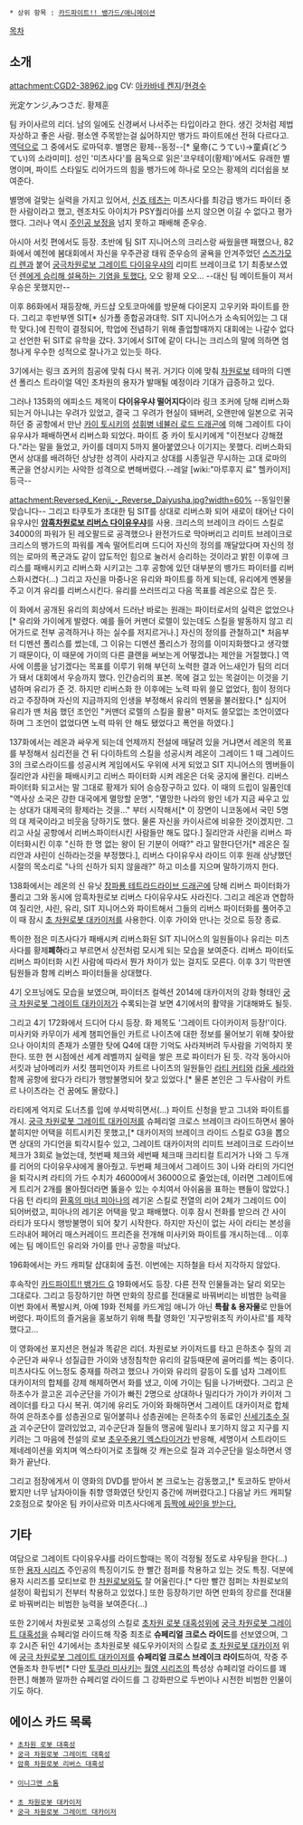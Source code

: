  * 상위 항목 : [[카드파이트!! 뱅가드/애니메이션]]  
[[목차]]

== 소개 ==
attachment:CGD2-38962.jpg
CV: [[아카바네 켄지]]/[[현경수]]

光定ケンジ,みつさだ. 황제훈

팀 카이사르의 리더. 남의 일에도 신경써서 나서주는 타입이라고 한다. 생긴 것처럼 제법 자상하고 좋은 사람. 평소엔 주목받는걸 싫어하지만 뱅가드 파이트에선 전혀 다르다고. [[역덕]]으로 그 중에서도 로마덕후. 별명은 황제--동정--[* 皇帝(こうてい)→童貞(どうてい)의 소라미미]. 성인 '미츠사다'를 음독으로 읽은'코우테이(황제)'에서도 유래한 별명이며, 파이트 스타일도 리어가드의 힘을 뱅가드에 하나로 모으는 황제의 리더쉽을 보여준다.

별명에 걸맞는 실력을 가지고 있어서, [[신죠 테츠]]는 미츠사다를 최강급 뱅가드 파이터 중 한 사람이라고 했고, 렌조차도 아이치가 PSY퀄리아를 쓰지 않으면 이길 수 없다고 평가했다. 그러나 역시 [[주인공 보정]]을 넘지 못하고 패배해 준우승. 

아시아 서킷 편에서도 등장. 초반에 팀 SIT 지니어스의 크리스랑 싸웠을땐 패했으나, 82화에서 예전에 봄대회에서 자신을 우주관광 태워 준우승의 굴욕을 안겨주었던 [[스즈가모리 렌]]과 붙어 [[궁극차원로보 그레이트 다이유우샤]]의 리미트 브레이크로 1기 최종보스였던 [http://bbs2.ruliweb.daum.net/gaia/do/ruliweb/family/230/read?articleId=14955307&bbsId=G005&itemId=75&pageIndex=11 렌에게 승리해 설욕하는 기염을 토했다.] 오오 황제 오오... --대신 팀 메이트들이 져서 우승은 못했지만--

이후 86화에서 재등장해, 카드샵 오토코마에를 방문해 다이몬지 고우키와 파이트를 한다. 그리고 후반부엔 SIT[* 싱가폴 종합공과대학. SIT 지니어스가 소속되어있는 그 대학 맞다.]에 진학이 결정되어, 학업에 전념하기 위해 졸업할때까지 대회에는 나갈수 없다고 선언한 뒤 SIT로 유학을 갔다. 3기에서 SIT에 같이 다니는 크리스의 말에 의하면 엄청나게 우수한 성적으로 잘나가고 있는듯 하다.

3기에서는 링크 죠커의 침공에 맞춰 다시 복귀. 거기다 이에 맞춰 [[차원로보]] 테마의 디멘션 폴리스 트라이얼 덱인 초차원의 용자가 발매될 예정이라 기대가 급증하고 있다.

그러나 135화의 에피소드 제목이 '''다이유우샤 떨어지다'''이라 링크 조커에 당해 리버스화되는거 아니냐는 우려가 있었고, 결국 그 우려가 현실이 돼버려, 오랜만에 일본으로 귀국하던 중 공항에서 만난 [[카이 토시키]]의 [[성휘병 네뷸러 로드 드래곤]]에 의해 그레이트 다이유우샤가 패배하면서 리버스화 되었다. 파이트 중 카이 토시키에게 "이전보다 강해졌다."라는 말을 들었고, 카이를 데미지 5까지 몰아붙였으나 이기지는 못했다. 리버스화되면서 상대를 배려하던 상냥한 성격이 사라지고 상대를 시종일관 무시하는 고대 로마의 폭군을 연상시키는 사악한 성격으로 변해버렸다.--레알 [wiki:"마루후지 료" 헬카이저] 등극--

attachment:Reversed_Kenji_-_Reverse_Daiyusha.jpg?width=60%
--동일인물 맞습니다--
그리고 타쿠토가 초대한 팀 SIT를 상대로 리버스화 되어 새로이 태어난 다이유우샤인 '''[[암흑차원로보 리버스 다이유우샤]]'''를 사용. 크리스의 브레이크 라이드 스킬로 34000의 파워가 된 레오팔드로 공격했으나 완전가드로 막아버리고 리미트 브레이크로 크리스의 뱅가드의 파워를 계속 떨어트리며 드디어 자신의 정의를 깨달았다며 자신의 정의는 로마의 폭군과도 같이 압도적인 힘으로 눌러서 승리하는 것이라고 밝힌 이후에 크리스를 패배시키고 리버스화 시키고는 그후 공항에 있던 대부분의 뱅가드 파이터를 리버스화시켰다(...) 그리고 자신을 마중나온 유리와 파이트를 하게 되는데, 유리에게 멘붕을 주고 이겨 유리를 리버스시킨다. 유리를 쓰러뜨리고 다음 목표를 레온으로 잡은 듯. 

이 화에서 공개된 유리의 회상에서 드러난 바로는 원래는 파이터로서의 실력은 없었으나[* 유리와 가이에게 발렸다. 예를 들어 커맨더 로렐이 있는데도 스킬을 발동하지 않고 리어가드로 전부 공격하거나 하는 실수를 저지르거나.] 자신의 정의를 관철하고[* 처음부터 디멘션 폴리스를 썼는데, 그 이유는 디멘션 폴리스가 정의를 이미지화했다고 생각했기 때문이다, 이 때문에 가이의 다른 클랜을 써보는게 어떻겠냐는 제안을 거절했다.] 역사에 이름을 남기겠다는 목표를 이루기 위해 부던히 노력한 결과 어느새인가 팀의 리더가 돼서 대회에서 우승까지 했다. 인간승리의 표본. 목에 걸고 있는 목걸이는 이것을 기념하며 유리가 준 것. 하지만 리버스화 한 이후에는 노력 따위 쓸모 없었다, 힘이 정의다 라고 주장하며 자신의 지금까지의 인생을 부정해서 유리의 멘붕을 불러왔다.[* 심지어 유리가 맨 처음 했던 조언인 "커맨더 로렐의 스킬을 활용" 마저도 쓸모없는 조언이였다 하며 그 조언이 없었다면 노력 따위 안 해도 됐었다고 폭언을 하였다.]

137화에서는 레온과 싸우게 되는데 언제까지 전설에 매달려 있을 거냐면서 레온의 목표를 부정해서 심리전을 건 뒤 다이하트의 스킬을 성공시켜 레온이 그레이드 1 때 그레이드 3의 크로스라이드를 성공시켜 게임에서도 우위에 서게 되었고 SIT 지니어스의 멤버들이 질리안과 샤린을 패배시키고 리버스 파이터화 시켜 레온은 더욱 궁지에 몰린다. 리버스 파이터화 되고서는 말 그대로 황제가 되어 승승장구하고 있다. 이 때의 드립이 일품인데 "역사상 소국은 강한 대국에게 멸망할 운명", "멸망한 나라의 왕인 네가 지금 싸우고 있는 상대가 대제국의 황제라는 것을..." 부터 시작해서[* 이 장면이 니코동에서 국민 5명의 대 제국이라고 비웃음 당하기도 했다. 물론 자신을 카이사르에 비유한 것이겠지만. 그리고 사실 공항에서 리버스파이터시킨 사람들만 해도 많다.] 질리안과 샤린을 리버스 파이터화시킨 이후 "신하 한 명 없는 왕이 된 기분이 어때?" 라고 말한다던가[* 레온은 질리안과 샤린이 신하라는것을 부정했다.], 리버스 다이유우샤 라이드 이후 원래 상냥했던 시절의 목소리로 "나의 신하가 되지 않을래?" 하고 미소를 지으며 말하기까지 한다.

138화에서는 레온의 신 유닛 [[창파룡 테트라드라이브 드래곤]]에 당해 리버스 파이터화가 풀리고 그와 동시에 암흑차원로보 리버스 다이유우샤도 사라진다. 그리고 레온과 연합하여 질리안, 샤린, 유리, SIT 지니어스와 파이트해서 그들의 리버스 파이터화를 풀어주고 이 때 잠시 [[초 차원로봇 대카이저]]를 사용한다. 이후 가이와 만나는 것으로 등장 종료.

특이한 점은 미츠사다가 패배시켜 리버스화된 SIT 지니어스의 일원들이나 유리는 미츠사다를 황제'''폐하'''라고 부르면서 상전처럼 모시게 되는 모습을 보여준다. 리버스 파이터도 리버스 파이터화 시킨 사람에 따라서 뭔가 차이가 있는 걸지도 모른다. 이후 3기 막판엔 팀원들과 함께 리버스 파이터들을 상대했다.

4기 오프닝에도 모습을 보였으며, 파이터즈 컬렉션 2014에 대카이저의 강화 형태인 [[궁극 차원로봇 그레이트 대카이저]]가 수록되는걸 보면 4기에서의 활약을 기대해봐도 될듯. 

그리고 4기 172화에서 드디어 다시 등장. 화 제목도 '그레이트 다이카이저 등장!'이다. 미사키와 카무이가 세계 챔피언들인 카트르 나이츠에 대한 정보를 물어보기 위해 찾아왔으나 아이치의 존재가 소멸한 탓에 Q4에 대한 기억도 사라져버려 두사람을 기억하지 못한다. 또한 현 시점에선 세계 레벨까지 실력을 쌓은 프로 파이터가 된 듯. 각각 동아시아 서킷과 남아메리카 서킷 챔피언이자 카트르 나이츠의 일원들인 [[라티 커티]]와 [[라울 세라]]와 함께 공항에 왔다가 라티가 행방불명되어 찾고 있었다.[* 물론 본인은 그 두사람이 카트르 나이츠라는 건 꿈에도 몰랐다.]

라티에게 억지로 도너츠를 입에 쑤셔박히면서(...) 파이트 신청을 받고 그녀와 파이트를 개시. [[궁극 차원로봇 그레이트 대카이저]]를 슈페리얼 크로스 브레이크 라이드하면서 몰아붙히지만 어택을 히트시키진 못했고,[* 대카이저의 브레이크 라이드 스킬로 G3을 뽑으면 상대의 가디언을 퇴각시킬수 있고, 그레이트 대카이저의 리미트 브레이크로 드라이브 체크가 3회로 늘었는데, 첫번째 체크와 세번째 체크때 크리티컬 트리거가 나와 그 두개를 리어의 다이유우샤에게 몰아줬고. 두번째 체크에서 그레이드 3이 나와 라티의 가디언을 퇴각시켜 라티의 가드 수치가 46000에서 36000으로 줄었는데, 이러면 그레이트에게 트리거 2개를 몰아줬더라면 뚫을수 있는 수치여서 아쉬움을 표하는 팬들이 많았다.] 다음 턴 라티의 [[환혹의 마녀 피아나]]의 레기온 스킬로 전열의 리어 2체가 그레이드 0이 되어버렸고, 피아나의 레기온 어택을 맞고 패배했다. 이후 잠시 전화를 받으러 간 사이 라티가 또다시 행방불명이 되어 찾기 시작한다. 하지만 자신이 없는 사이 라티는 본성을 드러내어 페어리 매스커레이드 프리즌을 전개해 미사키와 파이트를 개시하는데... 이후에는 팀 메이트인 유리와 가이를 만나 공항을 떠났다.

196화에서는 카드 캐피탈 샵대회에 출전. 이번에는 지하철을 타서 지각하지 않았다.

후속작인 [[카드파이트!! 뱅가드 G]] 19화에서도 등장. 다른 전작 인물들과는 달리 외모는 그대로다. 그리고  등장하기만 하면 만화의 장르를 전대물로 바꿔버리는 비범한 능력을 이번 화에서 폭발시켜, 아예 19화 전체를 카드게임 애니가 아닌 '''특촬 & 용자물'''로 만들어버렸다. 파이트의 즐거움을 홍보하기 위해 특촬 영화인 '지구방위조직 카이사르'를 제작했다고... 

이 영화에선 포지션은 현실과 똑같은 리더. 차원로보 카이저드를 타고 은하초수 질의 괴수군단과 싸우나 성질급한 가이와 냉정침착한 유리의 갈등때문에 골머리를 썩는 중이다. 미츠사다도 어느정도 중재를 하려고 했으나 가이와 유리의 갈등이 도를 넘자 그레이트 대카이저의 합체를 강제 해제하면서 화를 냈고, 이에 가이는 팀을 나가버렸다. 그리고 은하초수가 끌고온 괴수군단을 가이가 빠진 2명으로 상대하나 밀리다가 가이가 카이저 그레이더를 타고 다시 복귀. 여기에 유리도 가이와 화해하면서 그레이트 대카이저로 합체하여 은하초수를 성층권으로 밀어붙히나 성층권에는 은하초수의 동료인 [[신세기초수 질]]과 괴수군단이 깔려있었고, 괴수군단과 질들의 맹공에 밀리나 포기하지 않고 지구를 지키려는 그 마음에 전설의 로보 [[초우주용기 엑스타이거]]가 반응해, 세명이서 스트라이드 제네레이션을 외치며 엑스타이거로 초월해 갓 캐논으로 질과 괴수군단을 일소하면서 영화가 끝난다.

그리고 점장에게서 이 영화의 DVD를 받아서 본 크로노는 감동했고,[* 토코하도 받아서 봤지만 너무 남자아이들 취향 영화였던 탓인지 중간에 꺼버렸다고.] 다음날 카드 캐피탈 2호점으로 찾아온 팀 카이사르와 미츠사다에게 [[등짝을 보자|등짝에 싸인을 받는다.]]

== 기타 ==
여담으로 그레이트 다이유우샤를 라이드할때는 목이 걱정될 정도로 샤우팅을 한다(...) 또한 [[용자 시리즈]] 주인공의 특징이기도 한 빨간 점퍼를 착용하고 있는 것도 특징. 덕분에 용자 시리즈를 모티브로 한 [[차원로보]]와도 잘 어울린다.[* 다만 빨간 점퍼는 차원로보의 설정이 확립되기 전부터 착용하고 있었다.] 또한 등장하기만 하면 만화의 장르를 전대물로 바꿔버리는 비범한 능력을 보여준다(...)

또한 2기에서 차원로봇 고혹성의 스킬로 [[초차원 로봇 대혹성]]위에 [[궁극 차원로봇 그레이트 대혹성]]을 슈페리얼 라이드해 작중 최초로 '''슈페리얼 크로스 라이드'''를 선보였으며, 그후 2시즌 뒤인 4기에서는 초차원로봇 쉐도우카이저의 스킬로 [[초 차원로봇 대카이저]] 위에 [[궁극 차원로봇 그레이트 대카이저]]를 '''슈페리얼 크로스 브레이크 라이드'''하여, 작중 주연들조차 한두번[* 다만 [[토쿠라 미사키]]는 [[월영(카드파이트!! 뱅가드)|월영 시리즈]]의 특성상 슈페리얼 라이드를 꽤 한편.] 해볼까 말까한 슈페리얼 라이드를 그 강화판으로 두번이나 시전한 비범한 인물이기도 하다.

== 에이스 카드 목록 ==
 * [[초차원 로봇 대혹성]]
 * [[궁극 차원로봇 그레이트 대혹성]]
 * [[암흑 차원로봇 리버스 대혹성]]
 
 * [[이니그맨 스톰]]
 
 * [[초 차원로봇 대카이저]]
 * [[궁극 차원로봇 그레이트 대카이저]]
